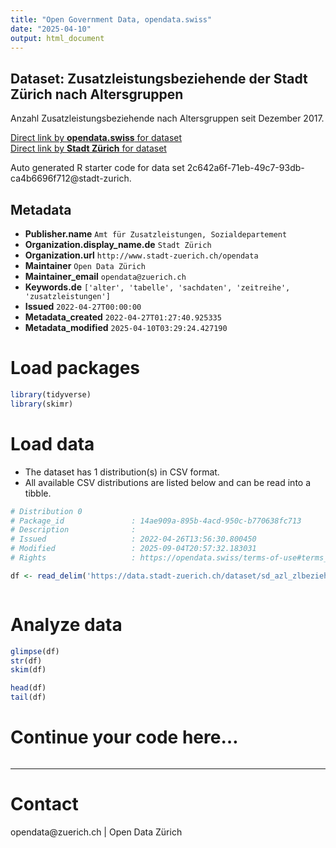 ```yaml
---
title: "Open Government Data, opendata.swiss"
date: "2025-04-10"
output: html_document
---
```


## Dataset: Zusatzleistungsbeziehende der Stadt Zürich nach Altersgruppen

Anzahl Zusatzleistungsbeziehende nach Altersgruppen seit Dezember 2017. 


[Direct link by **opendata.swiss** for dataset](https://opendata.swiss/de/dataset/zusatzleistungsbeziehende-der-stadt-zurich-nach-altersgruppen)<br>
[Direct link by **Stadt Zürich** for dataset](https://data.stadt-zuerich.ch/dataset/sd_azl_zlbeziehende_altersgruppen)

Auto generated R starter code for data set 2c642a6f-71eb-49c7-93db-ca4b6696f712@stadt-zurich.

## Metadata

- **Publisher.name** `Amt für Zusatzleistungen, Sozialdepartement`
- **Organization.display_name.de** `Stadt Zürich`
- **Organization.url** `http://www.stadt-zuerich.ch/opendata`
- **Maintainer** `Open Data Zürich`
- **Maintainer_email** `opendata@zuerich.ch`
- **Keywords.de** `['alter', 'tabelle', 'sachdaten', 'zeitreihe', 'zusatzleistungen']`
- **Issued** `2022-04-27T00:00:00`
- **Metadata_created** `2022-04-27T01:27:40.925335`
- **Metadata_modified** `2025-04-10T03:29:24.427190`


# Load packages

```r

library(tidyverse)
library(skimr)

```

# Load data

-   The dataset has 1 distribution(s) in CSV format.
-   All available CSV distributions are listed below and can be read into a tibble.

```r

# Distribution 0
# Package_id               : 14ae909a-895b-4acd-950c-b770638fc713
# Description              : 
# Issued                   : 2022-04-26T13:56:30.800450
# Modified                 : 2025-09-04T20:57:32.183031
# Rights                   : https://opendata.swiss/terms-of-use#terms_open

df <- read_delim('https://data.stadt-zuerich.ch/dataset/sd_azl_zlbeziehende_altersgruppen/download/sd_azl_zlbeziehende_altersgruppen.csv')



```

# Analyze data

```r

glimpse(df)
str(df)
skim(df)

head(df)
tail(df)

```

# Continue your code here...

```r

```

------------------------------------------------------------------------

# Contact

opendata@zuerich.ch | Open Data Zürich
